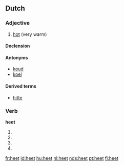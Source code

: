 ==Dutch==
===Adjective===
{{nl-adj|heter}}

# [[hot]] (very warm)

====Declension====
{{nl-decl-adj|hete}}

====Antonyms====
* [[koud]]
* [[koel]]

====Derived terms====
* [[hitte]]

===Verb===
'''heet'''

# {{nl-verb-form|p=first|n=singular|t=present|heten}}
# {{nl-verb-form|p=second|n=singular|t=present|heten}}
# {{nl-verb-form|p=third|n=singular|t=present|heten}}
# {{nl-verb-form|m=imperative|heten}}

[[fr:heet]]
[[id:heet]]
[[hu:heet]]
[[nl:heet]]
[[nds:heet]]
[[pt:heet]]
[[fi:heet]]
